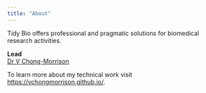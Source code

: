 ```yaml
---
title: "About"
---
```


Tidy Bio offers professional and pragmatic solutions for biomedical research activities.

**Lead**<br> [Dr V Chong-Morrison](https://www.rdm.ox.ac.uk/people/vanessa-mae-ren-chong/view)<br>

To learn more about my technical work visit <https://vchongmorrison.github.io/>.
